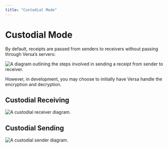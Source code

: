 ```yaml
---
title: "Custodial Mode"
---
```


# Custodial Mode

By default, receipts are passed from senders to receivers without passing through Versa’s servers:

![A diagram outlining the steps involved in sending a receipt from sender to receiver.](https://raw.githubusercontent.com/versa-protocol/docs/main/assets/versa_diagram.svg)

However, in development, you may choose to initially have Versa handle the encryption and decryption.

## Custodial Receiving

![A custodial receiver diagram.](https://raw.githubusercontent.com/versa-protocol/docs/main/assets/versa_diagram_custodial_receiver.svg)

## Custodial Sending

![A custodial sender diagram.](https://raw.githubusercontent.com/versa-protocol/docs/main/assets/versa_diagram_custodial_sender.svg)
